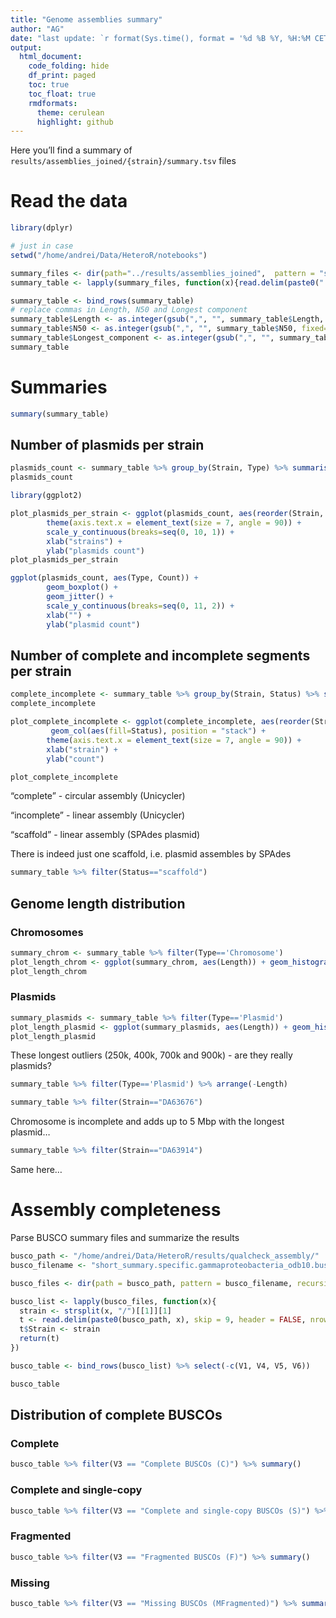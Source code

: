 ```yaml
---
title: "Genome assemblies summary"
author: "AG"
date: "last update: `r format(Sys.time(), format = '%d %B %Y, %H:%M CET')`"
output:
  html_document:
    code_folding: hide
    df_print: paged
    toc: true
    toc_float: true
    rmdformats:
      theme: cerulean
      highlight: github
---
```


Here you'll find a summary of `results/assemblies_joined/{strain}/summary.tsv` files

# Read the data

```r
library(dplyr)

# just in case
setwd("/home/andrei/Data/HeteroR/notebooks")

summary_files <- dir(path="../results/assemblies_joined",  pattern = "summary.tsv", recursive=TRUE)
summary_table <- lapply(summary_files, function(x){read.delim(paste0("../results/assemblies_joined/", x), stringsAsFactors = TRUE)})

summary_table <- bind_rows(summary_table)
# replace commas in Length, N50 and Longest component
summary_table$Length <- as.integer(gsub(",", "", summary_table$Length, fixed=TRUE))
summary_table$N50 <- as.integer(gsub(",", "", summary_table$N50, fixed=TRUE))
summary_table$Longest_component <- as.integer(gsub(",", "", summary_table$Longest_component, fixed=TRUE))
summary_table
```

# Summaries
```r
summary(summary_table)
```

## Number of plasmids per strain

```r
plasmids_count <- summary_table %>% group_by(Strain, Type) %>% summarise(Count = n()) %>% filter(Type=="Plasmid")
plasmids_count
```


```r
library(ggplot2)

plot_plasmids_per_strain <- ggplot(plasmids_count, aes(reorder(Strain, -Count), Count)) + geom_col() +
        theme(axis.text.x = element_text(size = 7, angle = 90)) +
        scale_y_continuous(breaks=seq(0, 10, 1)) +
        xlab("strains") +
        ylab("plasmids count")
plot_plasmids_per_strain
```

```r
ggplot(plasmids_count, aes(Type, Count)) +
        geom_boxplot() +
        geom_jitter() +
        scale_y_continuous(breaks=seq(0, 11, 2)) +
        xlab("") +
        ylab("plasmid count")
```

## Number of complete and incomplete segments per strain

```r
complete_incomplete <- summary_table %>% group_by(Strain, Status) %>% summarise(Count = n())
complete_incomplete
```
```r
plot_complete_incomplete <- ggplot(complete_incomplete, aes(reorder(Strain, -Count), Count)) +
         geom_col(aes(fill=Status), position = "stack") +
        theme(axis.text.x = element_text(size = 7, angle = 90)) +
        xlab("strain") +
        ylab("count")

plot_complete_incomplete
```

"complete" - circular assembly (Unicycler)

"incomplete" - linear assembly (Unicycler)

"scaffold" - linear assembly (SPAdes plasmid)

There is indeed just one scaffold, i.e. plasmid assembles by SPAdes

```r
summary_table %>% filter(Status=="scaffold")
```

## Genome length distribution

### Chromosomes

```r
summary_chrom <- summary_table %>% filter(Type=='Chromosome')
plot_length_chrom <- ggplot(summary_chrom, aes(Length)) + geom_histogram(stat="bin")
plot_length_chrom
```

### Plasmids

```r
summary_plasmids <- summary_table %>% filter(Type=='Plasmid')
plot_length_plasmid <- ggplot(summary_plasmids, aes(Length)) + geom_histogram(stat="bin")
plot_length_plasmid
```

These longest outliers (250k, 400k, 700k and 900k) - are they really plasmids?
```r
summary_table %>% filter(Type=='Plasmid') %>% arrange(-Length)
```
```r
summary_table %>% filter(Strain=="DA63676")
```

Chromosome is incomplete and adds up to 5 Mbp with the longest plasmid...

```r
summary_table %>% filter(Strain=="DA63914")
```

Same here...

# Assembly completeness

Parse BUSCO summary files and summarize the results

```r
busco_path <- "/home/andrei/Data/HeteroR/results/qualcheck_assembly/"
busco_filename <- "short_summary.specific.gammaproteobacteria_odb10.busco_results.txt"

busco_files <- dir(path = busco_path, pattern = busco_filename, recursive = TRUE)

busco_list <- lapply(busco_files, function(x){
  strain <- strsplit(x, "/")[[1]][1]
  t <- read.delim(paste0(busco_path, x), skip = 9, header = FALSE, nrows = 6)
  t$Strain <- strain
  return(t)
})

busco_table <- bind_rows(busco_list) %>% select(-c(V1, V4, V5, V6))

busco_table
```

## Distribution of complete BUSCOs

### Complete

```r
busco_table %>% filter(V3 == "Complete BUSCOs (C)") %>% summary()
```

### Complete and single-copy

```r
busco_table %>% filter(V3 == "Complete and single-copy BUSCOs (S)") %>% summary()
```

### Fragmented

```r
busco_table %>% filter(V3 == "Fragmented BUSCOs (F)") %>% summary()
```

### Missing

```r
busco_table %>% filter(V3 == "Missing BUSCOs (MFragmented)") %>% summary()
```

